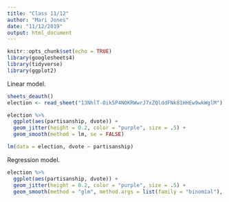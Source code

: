 ```yaml
---
title: "Class 11/12"
author: "Mari Jones"
date: "11/12/2019"
output: html_document
---
```


```r
knitr::opts_chunk$set(echo = TRUE)
library(googlesheets4)
library(tidyverse)
library(ggplot2)
```

Linear model.
```r
sheets_deauth()
election <- read_sheet("13NhlT-Oik5P4NOKRWwrJ7xZQlddFNk81HHEw9wkWglM")

election %>%
  ggplot(aes(partisanship, dvote)) + 
  geom_jitter(height = 0.2, color = "purple", size = .5) +
  geom_smooth(method = lm, se = FALSE)

lm(data = election, dvote ~ partisanship)
```

Regression model.
```r
election %>%
  ggplot(aes(partisanship, dvote)) + 
  geom_jitter(height = 0.2, color = "purple", size = .5) +
  geom_smooth(method = "glm", method.args = list(family = "binomial"), se = FALSE)
```

